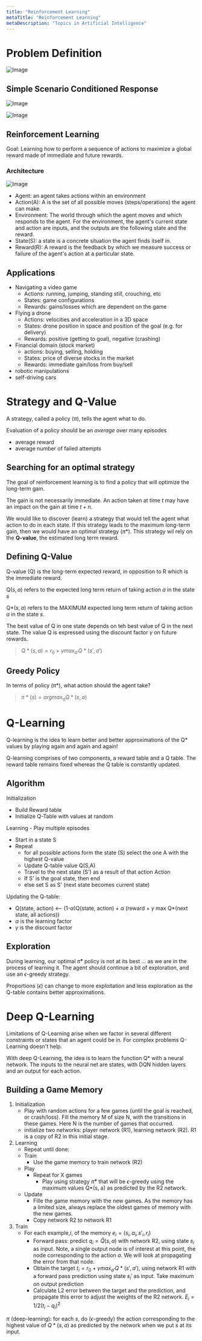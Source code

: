 ```yaml
---
title: "Reinforcement Learning"
metaTitle: "Reinforcement Learning"
metaDescription: "Topics in Artificial Intelligence"
---
```


<link
  rel="stylesheet"
  href="https://cdn.jsdelivr.net/npm/katex@0.11.0/dist/katex.min.css"
  integrity="sha384-BdGj8xC2eZkQaxoQ8nSLefg4AV4/AwB3Fj+8SUSo7pnKP6Eoy18liIKTPn9oBYNG"
  crossOrigin="anonymous"
/>

# Problem Definition

![Image](https://patducjacquet.files.wordpress.com/2017/06/t100.png?w=640)

## Simple Scenario Conditioned Response

![Image](https://www.kdnuggets.com/images/mathworks-reinforcement-learning-fig1-543.jpg)

![Image](https://cdn-gcp.marutitech.com/wp-media/2017/04/RL1.jpg)

## Reinforcement Learning

Goal: Learning how to perform a sequence of actions to maximize a global reward made of immediate and future rewards.

### Architecture

![Image](https://www.kdnuggets.com/images/reinforcement-learning-fig1-700.jpg)

- Agent: an agent takes actions within an environment
- Action(A): A is the set of all possible moves (steps/operations) the agent can make.
- Environment: The world through which the agent moves and which responds to the agent. For the environment, the agent's current state and action are inputs, and the outputs are the following state and the reward.
- State(S): a state is a concrete situation the agent finds itself in.
- Reward(R): A reward is the feedback by which we measure success or failure of the agent's action at a particular state.

## Applications

- Navigating a video game
    - Actions: running, jumping, standing still, crouching, etc
    - States: game configurations
    - Rewards: gains/losses which are dependent on the game
- Flying a drone
    - Actions: velocities and acceleration in a 3D space
    - States: drone position in space and position of the goal (e.g. for delivery)
    - Rewards: positive (getting to goal), negative (crashing)
- Financial domain (stock market)
    - actions: buying, selling, holding
    - States: price of diverse stocks in the market
    - Rewards: immediate gain/loss from buy/sell
- robotic manipulations
- self-driving cars

# Strategy and Q-Value

A strategy, called a policy ($\pi$), tells the agent what to do.

Evaluation of a policy should be an *average* over many episodes
- average reward
- average number of failed attempts

## Searching for an optimal strategy

The goal of reinforcement learning is to find a policy that will optimize the long-term gain.

The gain is not necessarily immediate. An action taken at time $t$ may have an impact on the gain at time $t+n$.

We would like to discover (learn) a strategy that would tell the agent what action to do in each state. If this strategy leads to the maximum long-term gain, then we would have an optimal strategy ($\pi *$). This strategy wil rely on the **Q-value**, the estimated long term reward.

## Defining Q-Value

Q-value (Q) is the long-term expected reward, in opposition to R which is the immediate reward.

Q$(s,a)$ refers to the expected long term return of taking action $a$ in the state $s$

Q*$(s,a)$ refers to the MAXIMUM expected long term return of taking action $a$ in the state $s$.

The best value of Q in one state depends on teh best value of Q in the next state. The value Q is expressed using the discount factor $\gamma$ on future rewards.

> $Q*(s,a) = r_0 + \gamma max_{a'} Q*(s',a')$

## Greedy Policy

In terms of policy $(\pi *)$, what action should the agent take?
> $\pi*(s) = argmax_a Q*(s,a)$

# Q-Learning

Q-learning is the idea to learn better and better approximations of the Q* values by playing again and again and again!

Q-learning comprises of two components, a reward table and a Q table. The reward table remains fixed whereas the Q table is constantly updated.

## Algorithm

Initialization
- Build Reward table
- Initialize Q-Table with values at random

Learning - Play multiple episodes

- Start in a state S
- Repeat
    - for all possible actions form the state (S) select the one A with the highest Q-value
    - Update Q-table value Q(S,A)
    - Travel to the next state (S') as a result of that action Action
    - If S' is the goal state, then end
    - else set S as S' (next state becomes current state)

Updating the Q-table:
- Q(state, action) <-- (1-$\alpha$)Q(state, action) + $\alpha$ (reward + $\gamma$ max Q*(next state, all actions))
- $\alpha$ is the learning factor
- $\gamma$ is the discount factor

## Exploration

During learning, our optimal $\hat{\pi}*$ policy is not at its best ... as we are in the process of learning it. The agent should continue a bit of exploration, and use an $\epsilon$-greedy strategy.

Proportions ($\epsilon$) can change to more exploitation and less exploration as the Q-table contains better approximations.

# Deep Q-Learning

Limitations of Q-Learning arise when we factor in several different constraints or states that an agent could be in. For complex problems Q-Learning doesn't help.

With deep Q-Learning, the idea is to learn the function Q* with a neural network. The inputs to the neural net are states, with DQN hidden layers and an output for each action.

## Building a Game Memory

1. Initialization
    - Play with random actions for a few games (until the goal is reached, or crash/loss). Fill the memory M of size N, with the transitions in these games. Here N is the number of games that occurred. 
    - initialize two networks: player network (R1), learning network (R2). R1 is a copy of R2 in this initial stage.
2. Learning
    - Repeat until done:
    - Train
        - Use the game memory to train network (R2)
    - Play
        - Repeat for X games
            - Play using strategy $\hat{\pi}*$ that will be $\epsilon$-greedy using the maximum values Q\*(s, a) as predicted by the R2 network.
    - Update
        - Fille the game memory with the new games. As the memory has a limited size, always replace the oldest games of memory with the new games.
        - Copy network R2 to network R1
3. Train
    - For each example,$i$, of the memory $e_i = (s_i, a_i, s'_i, r_i)$
        - Forward pass: predict $q_i = \hat{Q} (s, a)$ with network R2, using state $s_i$ as input. Note, a single output node is of interest at this point, the node corresponding to the action $a$. We will look at propagating the error from that node.
        - Obtain the target $t_i = r_0 + \gamma max_{a'} Q*(s',a')$, using network R1 with a forward pass prediction using state $s_i'$ as input. Take maximum on output prediction
        - Calculate L2 error between the target and the prediction, and propagate this error to adjust the weights of the R2 network. $E_i = 1/2(t_i - q_i)^2$

$\pi$ (deep-learning): for each $s$, do ($\epsilon$-greedy) the action corresponding to the highest value of $Q*(s,a)$ as predicted by the network when we put $s$ at its input.